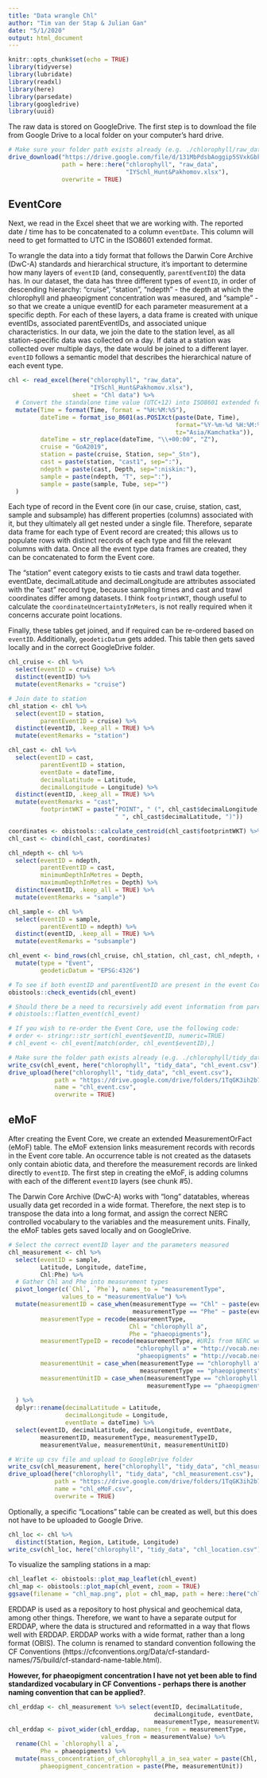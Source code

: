 ```yaml
---
title: "Data wrangle Chl"
author: "Tim van der Stap & Julian Gan"
date: "5/1/2020"
output: html_document
---
```


```r
knitr::opts_chunk$set(echo = TRUE)
library(tidyverse)
library(lubridate)
library(readxl)
library(here)
library(parsedate)
library(googledrive)
library(uuid)
```

The raw data is stored on GoogleDrive. The first step is to download the file from Google Drive to a local folder on your computer's hard drive. 

``` r
# Make sure your folder path exists already (e.g. ./chlorophyll/raw_data)
drive_download("https://drive.google.com/file/d/131MbPdsbAoggip5SVxkGbkyWXX4r5U-V/view", 
               path = here::here("chlorophyll", "raw_data", 
                                 "IYSchl_Hunt&Pakhomov.xlsx"),
               overwrite = TRUE)
```

## EventCore 

Next, we read in the Excel sheet that we are working with. The reported date / time has to be concatenated to a column `eventDate`. This column will need to get formatted to UTC in the ISO8601 extended format.

To wrangle the data into a tidy format that follows the Darwin Core Archive (DwC-A) standards and hierarchical structure, it's important to determine how many layers of `eventID` (and, consequently, `parentEventID`) the data has. In our dataset, the data has three different types of `eventID`, in order of descending hierarchy: "cruise", "station", "ndepth" - the depth at which the chlorophyll and phaeopigment concentration was measured, and "sample" - so that we create a unique eventID for each parameter measurement at a specific depth. For each of these layers, a data frame is created with unique eventIDs, associated parentEventIDs, and associated unique characteristics. In our data, we join the date to the station level, as all station-specific data was collected on a day. If data at a station was collected over multiple days, the date would be joined to a different layer. `eventID` follows a semantic model that describes the hierarchical nature of each event type.

``` r
chl <- read_excel(here("chlorophyll", "raw_data", 
                       "IYSchl_Hunt&Pakhomov.xlsx"), 
                  sheet = "Chl data") %>% 
  # Convert the standalone time value (UTC+12) into ISO8601 extended format
  mutate(Time = format(Time, format = "%H:%M:%S"),
         dateTime = format_iso_8601(as.POSIXct(paste(Date, Time), 
                                               format="%Y-%m-%d %H:%M:%S", 
                                               tz="Asia/Kamchatka")),
         dateTime = str_replace(dateTime, "\\+00:00", "Z"),
         cruise = "GoA2019",
         station = paste(cruise, Station, sep="_Stn"),
         cast = paste(station, "cast1", sep=":"),
         ndepth = paste(cast, Depth, sep=":niskin:"),
         sample = paste(ndepth, "T", sep=":"),
         sample = paste(sample, Tube, sep="")
  )
```

Each type of record in the Event core (in our case, cruise, station, cast, sample and subsample) has different properties (columns) associated with it, but they ultimately all get nested under a single file. Therefore, separate data frame for each type of Event record are created; this allows us to populate rows with distinct records of each type and fill the relevant columns with data. Once all the event type data frames are created, they can be concatenated to form the Event core. 

The "station" event category exists to tie casts and trawl data together. eventDate, decimalLatitude and decimalLongitude are attributes associated with the "cast" record type, because sampling times and cast and trawl coordinates differ among datasets. I think `footprintWKT`, though useful to calculate the `coordinateUncertaintyInMeters`, is not really required when it concerns accurate point locations.  

Finally, these tables get joined, and if required can be re-ordered based on `eventID`. Additionally, `geodeticDatum` gets added. This table then gets saved locally and in the correct GoogleDrive folder. 

``` r
chl_cruise <- chl %>% 
  select(eventID = cruise) %>%
  distinct(eventID) %>%
  mutate(eventRemarks = "cruise")

# Join date to station
chl_station <- chl %>%
  select(eventID = station,
         parentEventID = cruise) %>% 
  distinct(eventID, .keep_all = TRUE) %>% 
  mutate(eventRemarks = "station")

chl_cast <- chl %>%
  select(eventID = cast,
         parentEventID = station,
         eventDate = dateTime,
         decimalLatitude = Latitude,
         decimalLongitude = Longitude) %>%
  distinct(eventID, .keep_all = TRUE) %>%
  mutate(eventRemarks = "cast",
         footprintWKT = paste("POINT", " (", chl_cast$decimalLongitude,
                              " ", chl_cast$decimalLatitude, ")"))

coordinates <- obistools::calculate_centroid(chl_cast$footprintWKT) %>% select(coordinateUncertaintyInMeters)
chl_cast <- cbind(chl_cast, coordinates)

chl_ndepth <- chl %>% 
  select(eventID = ndepth,
         parentEventID = cast,
         minimumDepthInMetres = Depth,
         maximumDepthInMetres = Depth) %>% 
  distinct(eventID, .keep_all = TRUE) %>% 
  mutate(eventRemarks = "sample")

chl_sample <- chl %>%
  select(eventID = sample,
         parentEventID = ndepth) %>%
  distinct(eventID, .keep_all = TRUE) %>%
  mutate(eventRemarks = "subsample")

chl_event <- bind_rows(chl_cruise, chl_station, chl_cast, chl_ndepth, chl_sample) %>% select(eventID, parentEventID:maximumDepthInMetres, coordinateUncertaintyInMeters, eventRemarks) %>% select(-footprintWKT) %>%
  mutate(type = "Event",
         geodeticDatum = "EPSG:4326")

# To see if both eventID and parentEventID are present in the event Core, and if all parentEventIDs have a corresponding eventID:
obistools::check_eventids(chl_event)

# Should there be a need to recursively add event information from parent events to 'child events', use:
# obistools::flatten_event(chl_event)

# If you wish to re-order the Event Core, use the following code:
# order <- stringr::str_sort(chl_event$eventID, numeric=TRUE)
# chl_event <- chl_event[match(order, chl_event$eventID),]

# Make sure the folder path exists already (e.g. ./chlorophyll/tidy_data)
write_csv(chl_event, here("chlorophyll", "tidy_data", "chl_event.csv"))
drive_upload(here("chlorophyll", "tidy_data", "chl_event.csv"),
             path = "https://drive.google.com/drive/folders/1TqGK3ih2b7hPWUion5utDgxIEVLYRm5W",
             name = "chl_event.csv",
             overwrite = TRUE)
```

## eMoF

After creating the Event Core, we create an extended MeasurementOrFact (eMoF) table. The eMoF extension links measurement records with records in the Event core table. An occurrence table is not created as the datasets only contain abiotic data, and therefore the measurement records are linked directly to `eventID`. The first step in creating the eMoF, is adding columns with each of the different `eventID` layers (see chunk #5).

The Darwin Core Archive (DwC-A) works with "long" datatables, whereas usually data get recorded in a wide format. Therefore, the next step is to transpose the data into a long format, and assign the correct NERC controlled vocabulary to the variables and the measurement units. Finally, the eMoF tables gets saved locally and on GoogleDrive. 

``` r
# Select the correct eventID layer and the parameters measured
chl_measurement <- chl %>%
  select(eventID = sample,
         Latitude, Longitude, dateTime,
         Chl:Phe) %>%
  # Gather Chl and Phe into measurement types
  pivot_longer(c(`Chl`, `Phe`), names_to = "measurementType", 
               values_to = "measurementValue") %>% 
  mutate(measurementID = case_when(measurementType == "Chl" ~ paste(eventID,"chl", sep=":"),
                                   measurementType == "Phe" ~ paste(eventID,"phe", sep=":")),
         measurementType = recode(measurementType, 
                                  Chl = "chlorophyll a",
                                  Phe = "phaeopigments"),
         measurementTypeID = recode(measurementType, #URIs from NERC website
                                    "chlorophyll a" = "http://vocab.nerc.ac.uk/collection/P01/current/CPHLHPP1/",
                                    "phaeopigments" = "http://vocab.nerc.ac.uk/collection/P01/current/PHAEZZXX/"),
         measurementUnit = case_when(measurementType == "chlorophyll a" ~ "mg/m^3",
                                     measurementType == "phaeopigments" ~ "mg/m^3"),
         measurementUnitID = case_when(measurementType == "chlorophyll a" ~ "http://vocab.nerc.ac.uk/collection/P06/current/UMMC/",
                                       measurementType == "phaeopigments" ~ "http://vocab.nerc.ac.uk/collection/P06/current/UMMC/")
         
  ) %>%
  dplyr::rename(decimalLatitude = Latitude,
                decimalLongitude = Longitude,
                eventDate = dateTime) %>%
  select(eventID, decimalLatitude, decimalLongitude, eventDate,
         measurementID, measurementType, measurementTypeID,
         measurementValue, measurementUnit, measurementUnitID)

# Write up csv file and upload to GoogleDrive folder
write_csv(chl_measurement, here("chlorophyll", "tidy_data", "chl_measurement.csv"))
drive_upload(here("chlorophyll", "tidy_data", "chl_measurement.csv"),
             path = "https://drive.google.com/drive/folders/1TqGK3ih2b7hPWUion5utDgxIEVLYRm5W",
             name = "chl_eMoF.csv",
             overwrite = TRUE)
```

Optionally, a specific "Locations" table can be created as well, but this does not have to be uploaded to Google Drive.  

``` r
chl_loc <- chl %>% 
  distinct(Station, Region, Latitude, Longitude)
write_csv(chl_loc, here("chlorophyll", "tidy_data", "chl_location.csv"))
```

To visualize the sampling stations in a map:

``` r
chl_leaflet <- obistools::plot_map_leaflet(chl_event)
chl_map <- obistools::plot_map(chl_event, zoom = TRUE)
ggsave(filename = "chl_map.png", plot = chl_map, path = here::here("chlorophyll", "maps"))
```

ERDDAP is used as a repository to host physical and geochemical data, among other things. Therefore, we want to have a separate output for ERDDAP, where the data is structured and reformatted in a way that flows well with ERDDAP. ERDDAP works with a wide format, rather than a long format (OBIS). The column is renamed to standard convention following the CF Conventions (https://cfconventions.org/Data/cf-standard-names/75/build/cf-standard-name-table.html).

**However, for phaeopigment concentration I have not yet been able to find standardized vocabulary in CF Conventions - perhaps there is another naming convention that can be applied?**. 

``` r
chl_erddap <- chl_measurement %>% select(eventID, decimalLatitude,
                                         decimalLongitude, eventDate,
                                         measurementType, measurementValue, measurementUnit)
chl_erddap <- pivot_wider(chl_erddap, names_from = measurementType,
                          values_from = measurementValue) %>%
  rename(Chl = `chlorophyll a`,
         Phe = phaeopigments) %>%
  mutate(mass_concentration_of_chlorophyll_a_in_sea_water = paste(Chl, measurementUnit),
         phaeopigment_concentration = paste(Phe, measurementUnit))
```


